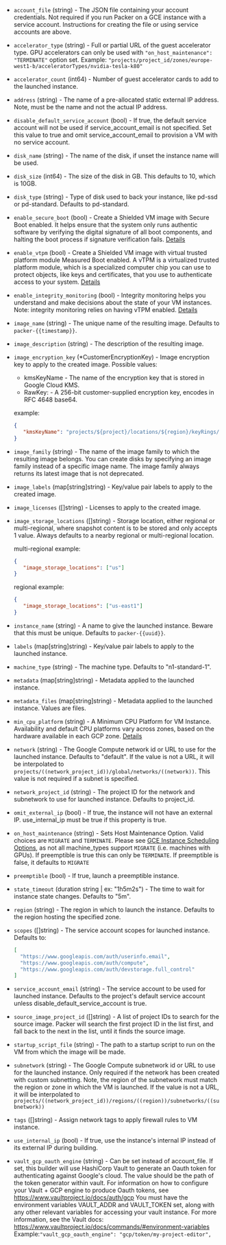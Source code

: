 <!-- Code generated from the comments of the Config struct in builder/google/compute/config.go; DO NOT EDIT MANUALLY -->

-   `account_file` (string) - The JSON file containing your account credentials. Not required if you
    run Packer on a GCE instance with a service account. Instructions for
    creating the file or using service accounts are above.
    
-   `accelerator_type` (string) - Full or partial URL of the guest accelerator type. GPU accelerators can
    only be used with `"on_host_maintenance": "TERMINATE"` option set.
    Example:
    `"projects/project_id/zones/europe-west1-b/acceleratorTypes/nvidia-tesla-k80"`
    
-   `accelerator_count` (int64) - Number of guest accelerator cards to add to the launched instance.
    
-   `address` (string) - The name of a pre-allocated static external IP address. Note, must be
    the name and not the actual IP address.
    
-   `disable_default_service_account` (bool) - If true, the default service account will not be used if
    service_account_email is not specified. Set this value to true and omit
    service_account_email to provision a VM with no service account.
    
-   `disk_name` (string) - The name of the disk, if unset the instance name will be used.
    
-   `disk_size` (int64) - The size of the disk in GB. This defaults to 10, which is 10GB.
    
-   `disk_type` (string) - Type of disk used to back your instance, like pd-ssd or pd-standard.
    Defaults to pd-standard.
    
-   `enable_secure_boot` (bool) - Create a Shielded VM image with Secure Boot enabled. It helps ensure that
    the system only runs authentic software by verifying the digital signature
    of all boot components, and halting the boot process if signature verification
    fails. [Details](https://cloud.google.com/security/shielded-cloud/shielded-vm)
    
-   `enable_vtpm` (bool) - Create a Shielded VM image with virtual trusted platform module
    Measured Boot enabled. A vTPM is a virtualized trusted platform module,
    which is a specialized computer chip you can use to protect objects,
    like keys and certificates, that you use to authenticate access to your
    system. [Details](https://cloud.google.com/security/shielded-cloud/shielded-vm)
    
-   `enable_integrity_monitoring` (bool) - Integrity monitoring helps you understand and make decisions about the
    state of your VM instances. Note: integrity monitoring relies on having
    vTPM enabled. [Details](https://cloud.google.com/security/shielded-cloud/shielded-vm)
    
-   `image_name` (string) - The unique name of the resulting image. Defaults to
    `packer-{{timestamp}}`.
    
-   `image_description` (string) - The description of the resulting image.
    
-   `image_encryption_key` (\*CustomerEncryptionKey) - Image encryption key to apply to the created image. Possible values:
    * kmsKeyName -  The name of the encryption key that is stored in Google Cloud KMS.
    * RawKey: - A 256-bit customer-supplied encryption key, encodes in RFC 4648 base64.
    
    example:
    
     ```json
     {
        "kmsKeyName": "projects/${project}/locations/${region}/keyRings/computeEngine/cryptoKeys/computeEngine/cryptoKeyVersions/4"
     }
     ```
    
-   `image_family` (string) - The name of the image family to which the resulting image belongs. You
    can create disks by specifying an image family instead of a specific
    image name. The image family always returns its latest image that is not
    deprecated.
    
-   `image_labels` (map[string]string) - Key/value pair labels to apply to the created image.
    
-   `image_licenses` ([]string) - Licenses to apply to the created image.
    
-   `image_storage_locations` ([]string) - Storage location, either regional or multi-regional, where snapshot
    content is to be stored and only accepts 1 value. Always defaults to a nearby regional or multi-regional
    location.
    
    multi-regional example:
    
     ```json
     {
        "image_storage_locations": ["us"]
     }
     ```
    regional example:
    
     ```json
     {
        "image_storage_locations": ["us-east1"]
     }
     ```
    
-   `instance_name` (string) - A name to give the launched instance. Beware that this must be unique.
    Defaults to `packer-{{uuid}}`.
    
-   `labels` (map[string]string) - Key/value pair labels to apply to the launched instance.
    
-   `machine_type` (string) - The machine type. Defaults to "n1-standard-1".
    
-   `metadata` (map[string]string) - Metadata applied to the launched instance.
    
-   `metadata_files` (map[string]string) - Metadata applied to the launched instance. Values are files.
    
-   `min_cpu_platform` (string) - A Minimum CPU Platform for VM Instance. Availability and default CPU
    platforms vary across zones, based on the hardware available in each GCP
    zone.
    [Details](https://cloud.google.com/compute/docs/instances/specify-min-cpu-platform)
    
-   `network` (string) - The Google Compute network id or URL to use for the launched instance.
    Defaults to "default". If the value is not a URL, it will be
    interpolated to
    `projects/((network_project_id))/global/networks/((network))`. This value
    is not required if a subnet is specified.
    
-   `network_project_id` (string) - The project ID for the network and subnetwork to use for launched
    instance. Defaults to project_id.
    
-   `omit_external_ip` (bool) - If true, the instance will not have an external IP. use_internal_ip must
    be true if this property is true.
    
-   `on_host_maintenance` (string) - Sets Host Maintenance Option. Valid choices are `MIGRATE` and
    `TERMINATE`. Please see [GCE Instance Scheduling
    Options](https://cloud.google.com/compute/docs/instances/setting-instance-scheduling-options),
    as not all machine\_types support `MIGRATE` (i.e. machines with GPUs).
    If preemptible is true this can only be `TERMINATE`. If preemptible is
    false, it defaults to `MIGRATE`
    
-   `preemptible` (bool) - If true, launch a preemptible instance.
    
-   `state_timeout` (duration string | ex: "1h5m2s") - The time to wait for instance state changes. Defaults to "5m".
    
-   `region` (string) - The region in which to launch the instance. Defaults to the region
    hosting the specified zone.
    
-   `scopes` ([]string) - The service account scopes for launched
    instance. Defaults to:
    
    ```json
    [
      "https://www.googleapis.com/auth/userinfo.email",
      "https://www.googleapis.com/auth/compute",
      "https://www.googleapis.com/auth/devstorage.full_control"
    ]
    ```
    
-   `service_account_email` (string) - The service account to be used for launched instance. Defaults to the
    project's default service account unless disable_default_service_account
    is true.
    
-   `source_image_project_id` ([]string) - A list of project IDs to search for the source image. Packer will search the first
    project ID in the list first, and fall back to the next in the list, until it finds the source image.
    
-   `startup_script_file` (string) - The path to a startup script to run on the VM from which the image will
    be made.
    
-   `subnetwork` (string) - The Google Compute subnetwork id or URL to use for the launched
    instance. Only required if the network has been created with custom
    subnetting. Note, the region of the subnetwork must match the region or
    zone in which the VM is launched. If the value is not a URL, it will be
    interpolated to
    `projects/((network_project_id))/regions/((region))/subnetworks/((subnetwork))`
    
-   `tags` ([]string) - Assign network tags to apply firewall rules to VM instance.
    
-   `use_internal_ip` (bool) - If true, use the instance's internal IP instead of its external IP
    during building.
    
-   `vault_gcp_oauth_engine` (string) - Can be set instead of account_file. If set, this builder will use
    HashiCorp Vault to generate an Oauth token for authenticating against
    Google's cloud. The value should be the path of the token generator
    within vault.
    For information on how to configure your Vault + GCP engine to produce
    Oauth tokens, see https://www.vaultproject.io/docs/auth/gcp
    You must have the environment variables VAULT_ADDR and VAULT_TOKEN set,
    along with any other relevant variables for accessing your vault
    instance. For more information, see the Vault docs:
    https://www.vaultproject.io/docs/commands/#environment-variables
    Example:`"vault_gcp_oauth_engine": "gcp/token/my-project-editor",`
    